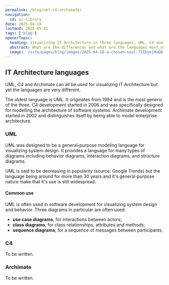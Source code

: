 ```yaml
---
permalink: /blog/uml-c4-archimate/
navigation:
  id: ui-library
date: 2025-04-18
lastmod: 2025-05-01
tags: ['blog']
openerTopic:
  heading: Visualizing IT Architecture in three languages, UML, C4 and Archimate
  abstract: What are the differences and what are the languages most used for?
  image: '/site/pages/blog/images/2025-04-18-a-chosen-soul-711byojMaQ0-unsplash.jpg'
---
```



## IT Architecture languages

UML, C4 and Archimate can all be used for visualizing IT Architecture but yet
the languages are very different.

The oldest language is UML. It originates from 1994 and is the most generic of
the three. C4 development started in 2006 and was specifically designed for
modelling the architecture of software systems. Archimate development started in
2002 and distinguishes itself by being able to model enterprise architecture.

### UML

UML was designed to be a general-purpose modeling language for visualizing
system design. It provides a language for many types of diagrams including
behavior diagrams, interaction diagrams, and structure diagrams.

UML is said to be decreasing in popularity (source: Google Trends) but the
language being around for more than 30 years and it's general-purpose nature
make that it's use is still widespread.

#### Common use

UML is often used in software development for visualizing system design and
behavior. Three diagrams in particular are often used:

- **use case diagrams**, for interactions between actors;
- **class diagrams**, for class relationships, attributes and methods;
- **sequence diagrams**, for a sequence of messages between participants.

<div className="s-grid u-grid-three-cols u-gap-xs s-block-space u-block-space-l">
  <Picture src="/site/pages/blog/images-architecture/use-case.svg" />
  <Picture src="/site/pages/blog/images-architecture/class.svg" />
  <Picture src="/site/pages/blog/images-architecture/sequence.svg" />
</div>

### C4

To be written.

### Archimate

To be written.
